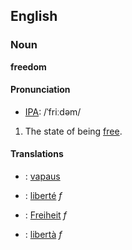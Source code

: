 == English ==
<!-- this seems to be for "free"
=== Etymology ===
From Old-English [[freo]], from Proto-Germanic *''frijaz'', which derives from Proto Indo-European *''prijos-'' ''dear, beloved''.
-->

=== Noun ===
'''freedom'''

====Pronunciation====
*[[IPA]]: /ˈfriːdəm/

# The state of being [[free]].

==== Translations ====
*{{msg:fi}}: [[vapaus]]
*{{msg:fr}}: [[liberté]] ''f''
*{{msg:de}}: [[Freiheit]] ''f''
*{{msg:it}}: [[libertà]] ''f''